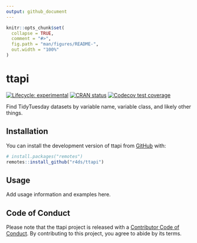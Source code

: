 ```yaml
---
output: github_document
---
```


<!-- README.md is generated from README.Rmd. Please edit that file -->

```r
knitr::opts_chunk$set(
  collapse = TRUE,
  comment = "#>",
  fig.path = "man/figures/README-",
  out.width = "100%"
)
```

# ttapi

<!-- badges: start -->
[![Lifecycle: experimental](https://img.shields.io/badge/lifecycle-experimental-orange.svg)](https://lifecycle.r-lib.org/articles/stages.html#experimental)
[![CRAN status](https://www.r-pkg.org/badges/version/ttapi)](https://CRAN.R-project.org/package=ttapi)
[![Codecov test coverage](https://codecov.io/gh/r4ds/ttapi/branch/main/graph/badge.svg)](https://app.codecov.io/gh/r4ds/ttapi?branch=main)
<!-- badges: end -->

Find TidyTuesday datasets by variable name, variable class, and likely other things.

## Installation

You can install the development version of ttapi from [GitHub](https://github.com/) with:

``` r
# install.packages("remotes")
remotes::install_github("r4ds/ttapi")
```

## Usage

Add usage information and examples here.

## Code of Conduct

Please note that the ttapi project is released with a [Contributor Code of Conduct](https://r4ds.github.io/ttapi/CODE_OF_CONDUCT.html). By contributing to this project, you agree to abide by its terms.
